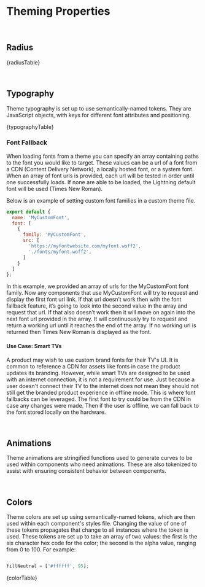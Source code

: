 
<Meta title="Docs / Theming/ Theme Properties" />

# Theming Properties

<br /> 

## Radius

<Description>{radiusTable}</Description>

<br />

## Typography

Theme typography is set up to use semantically-named tokens. They are JavaScript objects, with keys for different font attributes and positioning.

<Description>{typographyTable}</Description>

### Font Fallback

When loading fonts from a theme you can specify an array containing paths to the font you would like to target. These values can be a url of a font from a CDN (Content Delivery Network), a locally hosted font, or a system font.
When an array of font urls is provided, each url will be tested in order until one successfully loads. If none are able to be loaded, the Lightning default font will be used (Times New Roman).


Below is an example of setting custom font families in a custom theme file.



```js
export default {
  name: 'MyCustomFont',
  font: [
    {
      family: 'MyCustomFont',
      src: [
        'https://myfontwebsite.com/myfont.woff2',
        './fonts/myfont.woff2',
      ]
    }  
  ]
};
```

In this example, we provided an array of urls for the MyCustomFont font family. 
Now any components that use MyCustomFont will try to request and display the first font url link. 
If that url doesn’t work then with the font fallback feature, it’s going to look into the second value in the array and request that url. If that also doesn’t work then it will move on again into the next font url provided in the array. It will continuously try to request and return a working url until it reaches the end of the array.
If no working url is returned then Times New Roman is displayed as the font.

#### Use Case: Smart TVs

A product may wish to use custom brand fonts for their TV's UI. It is common to reference a CDN for assets like fonts in case the product updates its branding. However, while smart TVs are designed to be used with an internet connection, it is not a requirement for use. Just because a user doesn't connect their TV to the internet does not mean they should not still get the branded product experience in offline mode. This is where font fallbacks can be leveraged. The first font to try could be from the CDN in case any changes were made. Then if the user is offline, we can fall back to the font stored locally on the hardware.


<br />

## Animations

Theme animations are stringified functions used to generate curves to be used within components who need animations. These are also tokenized to assist with ensuring consistent behavior between components.

<br />

## Colors

Theme colors are set up using semantically-named tokens, which are then used within each component's styles file. Changing the value of one of these tokens propagates that change to all instances where the token is used.
These tokens are set up to take an array of two values: the first is the six character hex code for the color; the second is the alpha value, ranging from 0 to 100. For example:

```js

fillNeutral = ['#ffffff', 95];
```
<Description>{colorTable}</Description>

<br />

